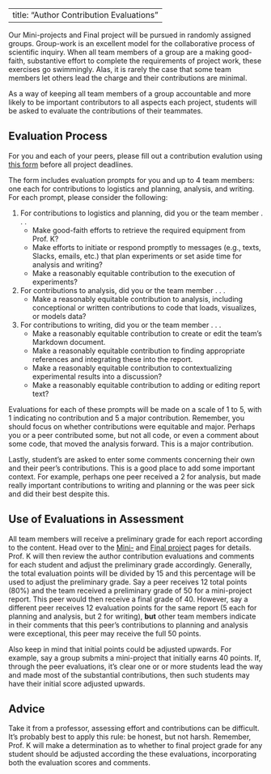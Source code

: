 
---
title: "Author Contribution Evaluations"
---

Our Mini-projects and Final project will be pursued in randomly assigned groups. Group-work is an excellent model for the collaborative process of scientific inquiry. When all team members of a group are a making good-faith, substantive effort to complete the requirements of project work, these exercises go swimmingly. Alas, it is rarely the case that some team members let others lead the charge and their contributions are minimal. 

As a way of keeping all team members of a group accountable and more likely to be important contributors to all aspects each project, students will be asked to evaluate the contributions of their teammates. 

## Evaluation Process

For you and each of your peers, please fill out a contribution evalution using [this form](https://forms.gle/1CMXtch2feruGxoX9) before all project deadlines.

The form includes evaluation prompts for you and up to 4 team members: one each for contributions to logistics and planning, analysis, and writing. For each prompt, please consider the following:

1. For contributions to logistics and planning, did you or the team member . . . 
    + Make good-faith efforts to retrieve the required equipment from Prof. K?
    + Make efforts to initiate or respond promptly to messages (e.g., texts, Slacks, emails, etc.) that plan experiments or set aside time for analysis and writing?
    +  Make a reasonably equitable contribution to the execution of experiments?
  <br>
2. For contributions to analysis, did you or the team member . . . 
   + Make a reasonably equitable contribution to analysis, including conceptional or written contributions to code that loads, visualizes, or models data? 
3. For contributions to writing, did you or the team member . . .
    + Make a reasonably equitable contribution to create or edit the team's Markdown document.
    + Make a reasonably equitable contribution to finding appropriate references and integrating these into the report.
    + Make a reasonably equitable contribution to contextualizing experimental results into a discussion?
    + Make a reasonably equitable contribution to adding or editing report text?
    

Evaluations for each of these prompts will be made on a scale of 1 to 5, with 1 indicating no contribution and 5 a major contribution. Remember, you should focus on whether contributions were equitable and major. Perhaps you or a peer contributed some, but not all code, or even a comment about some code, that moved the analysis forward. This is a major contribution.

Lastly, student's are asked to enter some comments concerning their own and their peer's contributions. This is a good place to add some important context. For example, perhaps one peer received a 2 for analysis, but made really important contributions to writing and planning or the was peer sick and did their best despite this.

## Use of Evaluations in Assessment 

All team members will receive a preliminary grade for each report according to the content. Head over to the [Mini-](mini_projects.html) and [Final project](final_project.html) pages for details. Prof. K will then review the author contribution evaluations and comments for each student and adjust the preliminary grade accordingly. Generally, the total evaluation points will be divided by 15 and this percentage will be used to adjust the preliminary grade. Say a peer receives 12 total points (80%) and the team received a preliminary grade of 50 for a mini-project report. This peer would then receive a final grade of 40. However, say a different peer receives 12 evaluation points for the same report (5 each for planning and analysis, but 2 for writing), **but** other team members indicate in their comments that this peer's contributions to planning and analysis were exceptional, this peer may receive the full 50 points.

Also keep in mind that initial points could be adjusted upwards. For example, say a group submits a mini-project that initially earns 40 points. If, through the peer evaluations, it's clear one or or more students lead the way and made most of the substantial contributions, then such students may have their initial score adjusted upwards. 

## Advice

Take it from a professor, assessing effort and contributions can be difficult. It's probably best to apply this rule: be honest, but not harsh. Remember, Prof. K will make a determination as to whether to final project grade for any student should be adjusted according the these evaluations, incorporating both the evaluation scores and comments.



